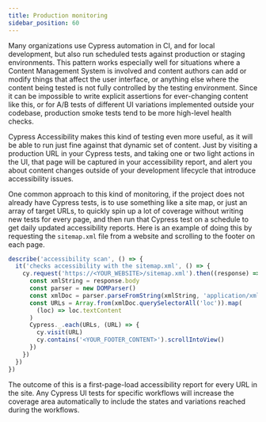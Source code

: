 ```yaml
---
title: Production monitoring
sidebar_position: 60
---
```


Many organizations use Cypress automation in CI, and for local development, but also run scheduled tests against production or staging environments. This pattern works especially well for situations where a Content Management System is involved and content authors can add or modify things that affect the user interface, or anything else where the content being tested is not fully controlled by the testing environment. Since it can be impossible to write explicit assertions for ever-changing content like this, or for A/B tests of different UI variations implemented outside your codebase, production smoke tests tend to be more high-level health checks.

Cypress Accessibility makes this kind of testing even more useful, as it will be able to run just fine against that dynamic set of content. Just by visiting a production URL in your Cypress tests, and taking one or two light actions in the UI, that page will be captured in your accessibility report, and alert you about content changes outside of your development lifecycle that introduce accessibility issues.

One common approach to this kind of monitoring, if the project does not already have Cypress tests, is to use something like a site map, or just an array of target URLs, to quickly spin up a lot of coverage without writing new tests for every page, and then run that Cypress test on a schedule to get daily updated accessibility reports. Here is an example of doing this by requesting the `sitemap.xml` file from a website and scrolling to the footer on each page.

```js
describe('accessibility scan', () => {
  it('checks accessibility with the sitemap.xml', () => {
    cy.request('https://<YOUR_WEBSITE>/sitemap.xml').then((response) => {
      const xmlString = response.body
      const parser = new DOMParser()
      const xmlDoc = parser.parseFromString(xmlString, 'application/xml')
      const URLs = Array.from(xmlDoc.querySelectorAll('loc')).map(
        (loc) => loc.textContent
      )
      Cypress._.each(URLs, (URL) => {
        cy.visit(URL)
        cy.contains('<YOUR_FOOTER_CONTENT>').scrollIntoView()
      })
    })
  })
})
```

The outcome of this is a first-page-load accessibility report for every URL in the site. Any Cypress UI tests for specific workflows will increase the coverage area automatically to include the states and variations reached during the workflows.
